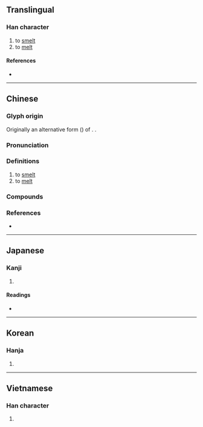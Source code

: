 {{also|煬|炀}}
{{character info/new}}
==Translingual==

===Han character===
{{Han char|rn=86|rad=火|as=06|sn=10|four=98851|canj=FTQ|ids=⿰火羊}}

# to [[smelt]]
# to [[melt]]

====References====
* {{Han ref|kx=0669.200|dkj=18990|dj=1078.230|hdz=32200.200|uh=70CA|ud=28874|bh=AF4C|bd=44876}}

----

==Chinese==
{{zh-forms}}

===Glyph origin===
{{Han etym}}
Originally an alternative form ({{zh-l|異體字}}) of {{zh-l|煬}}. {{Han compound|火|羊|ls=psc|c1=s|c2=p|t1=flame}}.

===Pronunciation===
{{zh-pron
|m=yáng,yàng
|m_note=yàng - from {{w|Wu Chinese}}, used in Mainland pronunciation of {{zh-l|打烊}}
|c=joeng4,joeng6
|mn=iûⁿ
|mc=y
|oc=y
|cat=v
}}

===Definitions===
{{zh-hanzi}}

# to [[smelt]]
# to [[melt]]

===Compounds===
{{zh-der|打烊}}

===References===
* {{R:yue:mfccd}}

----

==Japanese==

===Kanji===
{{ja-kanji|grade=|rs=火06}}

# {{rfdef|ja|sort=火06}}

====Readings====
* {{ja-readings|on=[[よう]] (yō)|kun=[[あぶる]] (aburu), [[やく]] (yaku)}}

----

==Korean==

===Hanja===
{{ko-hanja|hangeul=양|eumhun=|rv=yang|mr=yang|y=yang}}

# {{rfdef|ko|sort=火06}}

----

==Vietnamese==

===Han character===
{{vi-readings|rs=火06| hanviet = rang}}

# {{rfdef|vi|sort=火06}}